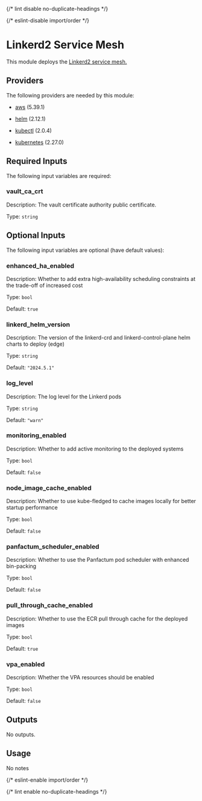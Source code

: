 
{/* lint disable no-duplicate-headings */}

{/* eslint-disable import/order */}

<ModuleHeader name="kube_linkerd" sourceHref="https://github.com/Panfactum/stack/tree/__PANFACTUM_VERSION_MAIN__/packages/infrastructure/kube_linkerd" status="stable" type="direct" />

# Linkerd2 Service Mesh

This module deploys the [Linkerd2 service mesh.](https://linkerd.io/)

## Providers

The following providers are needed by this module:

* [aws](https://registry.terraform.io/providers/hashicorp/aws/5.39.1/docs) (5.39.1)

* [helm](https://registry.terraform.io/providers/hashicorp/helm/2.12.1/docs) (2.12.1)

* [kubectl](https://registry.terraform.io/providers/alekc/kubectl/2.0.4/docs) (2.0.4)

* [kubernetes](https://registry.terraform.io/providers/hashicorp/kubernetes/2.27.0/docs) (2.27.0)

## Required Inputs

The following input variables are required:

### vault\_ca\_crt

Description: The vault certificate authority public certificate.

Type: `string`

## Optional Inputs

The following input variables are optional (have default values):

### enhanced\_ha\_enabled

Description: Whether to add extra high-availability scheduling constraints at the trade-off of increased cost

Type: `bool`

Default: `true`

### linkerd\_helm\_version

Description: The version of the linkerd-crd and linkerd-control-plane helm charts to deploy (edge)

Type: `string`

Default: `"2024.5.1"`

### log\_level

Description: The log level for the Linkerd pods

Type: `string`

Default: `"warn"`

### monitoring\_enabled

Description: Whether to add active monitoring to the deployed systems

Type: `bool`

Default: `false`

### node\_image\_cache\_enabled

Description: Whether to use kube-fledged to cache images locally for better startup performance

Type: `bool`

Default: `false`

### panfactum\_scheduler\_enabled

Description: Whether to use the Panfactum pod scheduler with enhanced bin-packing

Type: `bool`

Default: `false`

### pull\_through\_cache\_enabled

Description: Whether to use the ECR pull through cache for the deployed images

Type: `bool`

Default: `true`

### vpa\_enabled

Description: Whether the VPA resources should be enabled

Type: `bool`

Default: `false`

## Outputs

No outputs.

## Usage

No notes

{/* eslint-enable import/order */}

{/* lint enable no-duplicate-headings */}
